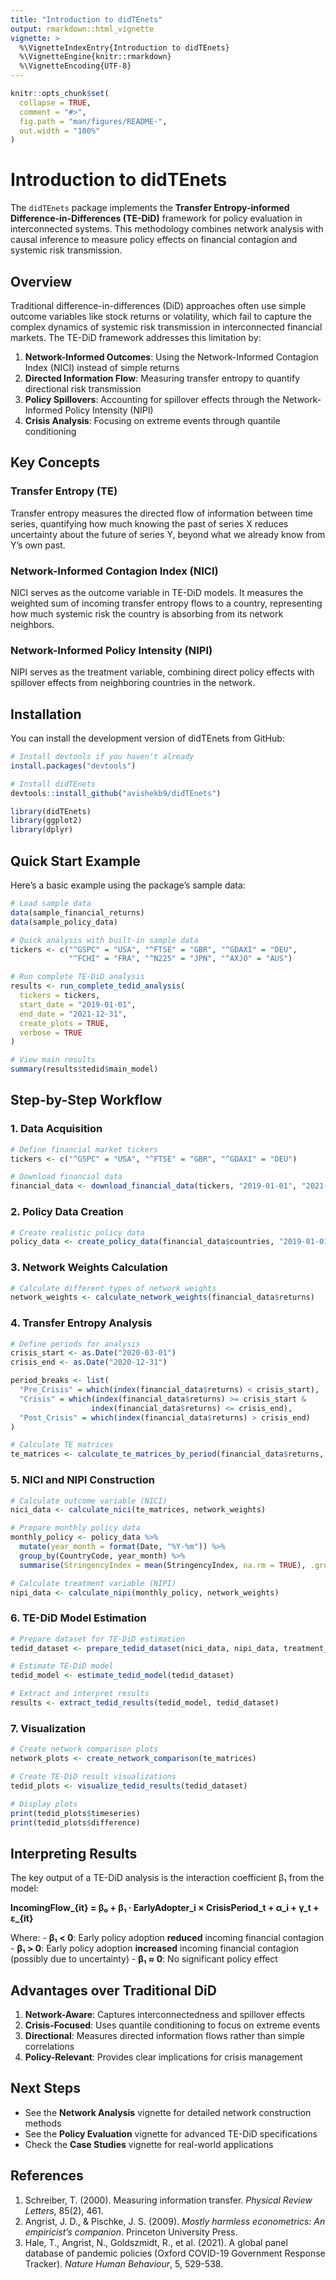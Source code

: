 ```yaml
---
title: "Introduction to didTEnets"
output: rmarkdown::html_vignette
vignette: >
  %\VignetteIndexEntry{Introduction to didTEnets}
  %\VignetteEngine{knitr::rmarkdown}
  %\VignetteEncoding{UTF-8}
---
```


```r
knitr::opts_chunk$set(
  collapse = TRUE,
  comment = "#>",
  fig.path = "man/figures/README-",
  out.width = "100%"
)
```

# Introduction to didTEnets

The `didTEnets` package implements the **Transfer Entropy-informed Difference-in-Differences (TE-DiD)** framework for policy evaluation in interconnected systems. This methodology combines network analysis with causal inference to measure policy effects on financial contagion and systemic risk transmission.

## Overview

Traditional difference-in-differences (DiD) approaches often use simple outcome variables like stock returns or volatility, which fail to capture the complex dynamics of systemic risk transmission in interconnected financial markets. The TE-DiD framework addresses this limitation by:

1. **Network-Informed Outcomes**: Using the Network-Informed Contagion Index (NICI) instead of simple returns
2. **Directed Information Flow**: Measuring transfer entropy to quantify directional risk transmission
3. **Policy Spillovers**: Accounting for spillover effects through the Network-Informed Policy Intensity (NIPI)
4. **Crisis Analysis**: Focusing on extreme events through quantile conditioning

## Key Concepts

### Transfer Entropy (TE)
Transfer entropy measures the directed flow of information between time series, quantifying how much knowing the past of series X reduces uncertainty about the future of series Y, beyond what we already know from Y's own past.

### Network-Informed Contagion Index (NICI)
NICI serves as the outcome variable in TE-DiD models. It measures the weighted sum of incoming transfer entropy flows to a country, representing how much systemic risk the country is absorbing from its network neighbors.

### Network-Informed Policy Intensity (NIPI)
NIPI serves as the treatment variable, combining direct policy effects with spillover effects from neighboring countries in the network.

## Installation

You can install the development version of didTEnets from GitHub:

```r
# Install devtools if you haven't already
install.packages("devtools")

# Install didTEnets
devtools::install_github("avishekb9/didTEnets")
```

```r
library(didTEnets)
library(ggplot2)
library(dplyr)
```

## Quick Start Example

Here's a basic example using the package's sample data:

```r
# Load sample data
data(sample_financial_returns)
data(sample_policy_data)

# Quick analysis with built-in sample data
tickers <- c("^GSPC" = "USA", "^FTSE" = "GBR", "^GDAXI" = "DEU", 
             "^FCHI" = "FRA", "^N225" = "JPN", "^AXJO" = "AUS")

# Run complete TE-DiD analysis
results <- run_complete_tedid_analysis(
  tickers = tickers,
  start_date = "2019-01-01",
  end_date = "2021-12-31",
  create_plots = TRUE,
  verbose = TRUE
)

# View main results
summary(results$tedid$main_model)
```

## Step-by-Step Workflow

### 1. Data Acquisition

```r
# Define financial market tickers
tickers <- c("^GSPC" = "USA", "^FTSE" = "GBR", "^GDAXI" = "DEU")

# Download financial data
financial_data <- download_financial_data(tickers, "2019-01-01", "2021-12-31")
```

### 2. Policy Data Creation

```r
# Create realistic policy data
policy_data <- create_policy_data(financial_data$countries, "2019-01-01", "2021-12-31")
```

### 3. Network Weights Calculation

```r
# Calculate different types of network weights
network_weights <- calculate_network_weights(financial_data$returns)
```

### 4. Transfer Entropy Analysis

```r
# Define periods for analysis
crisis_start <- as.Date("2020-03-01")
crisis_end <- as.Date("2020-12-31")

period_breaks <- list(
  "Pre_Crisis" = which(index(financial_data$returns) < crisis_start),
  "Crisis" = which(index(financial_data$returns) >= crisis_start & 
                  index(financial_data$returns) <= crisis_end),
  "Post_Crisis" = which(index(financial_data$returns) > crisis_end)
)

# Calculate TE matrices
te_matrices <- calculate_te_matrices_by_period(financial_data$returns, period_breaks)
```

### 5. NICI and NIPI Construction

```r
# Calculate outcome variable (NICI)
nici_data <- calculate_nici(te_matrices, network_weights)

# Prepare monthly policy data
monthly_policy <- policy_data %>%
  mutate(year_month = format(Date, "%Y-%m")) %>%
  group_by(CountryCode, year_month) %>%
  summarise(StringencyIndex = mean(StringencyIndex, na.rm = TRUE), .groups = "drop")

# Calculate treatment variable (NIPI)
nipi_data <- calculate_nipi(monthly_policy, network_weights)
```

### 6. TE-DiD Model Estimation

```r
# Prepare dataset for TE-DiD estimation
tedid_dataset <- prepare_tedid_dataset(nici_data, nipi_data, treatment_groups)

# Estimate TE-DiD model
tedid_model <- estimate_tedid_model(tedid_dataset)

# Extract and interpret results
results <- extract_tedid_results(tedid_model, tedid_dataset)
```

### 7. Visualization

```r
# Create network comparison plots
network_plots <- create_network_comparison(te_matrices)

# Create TE-DiD result visualizations
tedid_plots <- visualize_tedid_results(tedid_dataset)

# Display plots
print(tedid_plots$timeseries)
print(tedid_plots$difference)
```

## Interpreting Results

The key output of a TE-DiD analysis is the interaction coefficient β₁ from the model:

**IncomingFlow_{it} = β₀ + β₁ · EarlyAdopter_i × CrisisPeriod_t + α_i + γ_t + ε_{it}**

Where:
- **β₁ < 0**: Early policy adoption **reduced** incoming financial contagion
- **β₁ > 0**: Early policy adoption **increased** incoming financial contagion (possibly due to uncertainty)
- **β₁ ≈ 0**: No significant policy effect

## Advantages over Traditional DiD

1. **Network-Aware**: Captures interconnectedness and spillover effects
2. **Crisis-Focused**: Uses quantile conditioning to focus on extreme events
3. **Directional**: Measures directed information flows rather than simple correlations
4. **Policy-Relevant**: Provides clear implications for crisis management

## Next Steps

- See the **Network Analysis** vignette for detailed network construction methods
- See the **Policy Evaluation** vignette for advanced TE-DiD specifications
- Check the **Case Studies** vignette for real-world applications

## References

1. Schreiber, T. (2000). Measuring information transfer. *Physical Review Letters*, 85(2), 461.
2. Angrist, J. D., & Pischke, J. S. (2009). *Mostly harmless econometrics: An empiricist's companion*. Princeton University Press.
3. Hale, T., Angrist, N., Goldszmidt, R., et al. (2021). A global panel database of pandemic policies (Oxford COVID-19 Government Response Tracker). *Nature Human Behaviour*, 5, 529-538.